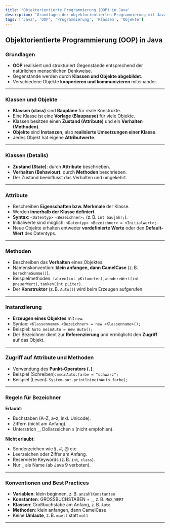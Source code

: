 ```yaml
---
title: 'Objektorientierte Programmierung (OOP) in Java'
description: 'Grundlagen der objektorientierten Programmierung mit Java, inklusive Klassen, Objekten, Attributen, Methoden und Instanziierung.'
tags: ['Java', 'OOP', 'Programmierung', 'Klassen', 'Objekte']
---
```


## Objektorientierte Programmierung (OOP) in Java

### Grundlagen

- **OOP** realisiert und strukturiert Gegenstände entsprechend der natürlichen menschlichen Denkweise.
- Gegenstände werden durch **Klassen und Objekte abgebildet**.
- Verschiedene Objekte **kooperieren und kommunizieren** miteinander.

---

### Klassen und Objekte

- **Klassen (class)** sind **Baupläne** für reale Konstrukte.
- Eine Klasse ist eine **Vorlage (Blaupause)** für viele Objekte.
- Klassen besitzen einen **Zustand (Attribute)** und ein **Verhalten (Methoden)**.
- **Objekte** sind **Instanzen**, also **realisierte Umsetzungen einer Klasse**.
- Jedes Objekt hat eigene **Attributwerte**.

---

### Klassen (Details)

- **Zustand (State)**: durch **Attribute** beschrieben.
- **Verhalten (Behaviour)**: durch **Methoden** beschrieben.
- Der Zustand beeinflusst das Verhalten und umgekehrt.

---

### Attribute

- Beschreiben **Eigenschaften bzw. Merkmale** der Klasse.
- Werden **innerhalb der Klasse definiert**.
- **Syntax**: `<Datentyp> <Bezeichner>;` (z. B. `int baujahr;`).
- Initialwerte sind möglich: `<Datentyp> <Bezeichner> = <Initialwert>;`.
- Neue Objekte erhalten entweder **vordefinierte Werte** oder den **Default-Wert** des Datentyps.

---

### Methoden

- Beschreiben das **Verhalten** eines Objektes.
- Namenskonvention: **klein anfangen, dann CamelCase** (z. B. `berechneSumme()`).
- Beispielmethoden: `fahren(int pKilometer)`, `aendereWert(int pneuerWert)`, `tanken(int pLiter)`.
- Der **Konstruktor** (z. B. `Auto()`) wird beim Erzeugen aufgerufen.

---

### Instanziierung

- **Erzeugen eines Objektes** mit `new`.
- Syntax: `<Klassenname> <Bezeichner> = new <Klassenname>();`
- Beispiel: `Auto meinAuto = new Auto();`
- Der Bezeichner dient zur **Referenzierung** und ermöglicht den **Zugriff** auf das Objekt.

---

### Zugriff auf Attribute und Methoden

- Verwendung des **Punkt-Operators (`.`)**.
- Beispiel (Schreiben): `meinAuto.farbe = "schwarz";`
- Beispiel (Lesen): `System.out.println(meinAuto.farbe);`

---

### Regeln für Bezeichner

**Erlaubt**:

- Buchstaben (A–Z, a–z, inkl. Unicode).
- Ziffern (nicht am Anfang).
- Unterstrich `_`, Dollarzeichen `$` (nicht empfohlen).

**Nicht erlaubt**:

- Sonderzeichen wie §, #, @ etc.
- Leerzeichen oder Ziffer am Anfang.
- Reservierte Keywords (z. B. `int`, `class`).
- Nur `_` als Name (ab Java 9 verboten).

---

### Konventionen und Best Practices

- **Variablen**: klein beginnen, z. B. `anzahlKonstanten`
- **Konstanten**: GROSSBUCHSTABEN + `_`, z. B. `MAX_WERT`
- **Klassen**: Großbuchstabe am Anfang, z. B. `Auto`
- **Methoden**: klein anfangen, dann CamelCase
- Keine **Umlaute**, z. B. `muell` statt `müll`

---